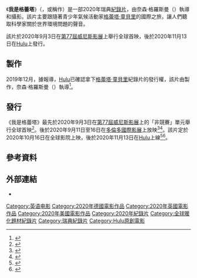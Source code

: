 {{noteTA
|G1=Show
|G2=Movie
|G3=PP
}}
{{Infobox film
| name           = 我是格蕾塔
| original_name  = {{lang|en|''I Am Greta''}}
| image          = I Am Greta Poster.jpg
| alt            = 
| caption        = 紀錄片海報
| director       = 奈森·格羅斯曼（{{lang|en|Nathan Grossman}}）
| producer       = {{Plainlist|
* 弗雷德里克・海尼格（{{lang|en|Fredrik Heinig}}）
* 切絲利·內臣（{{lang|en|Cecilia Nessen}}）
}}
| writer         =
| starring       = [[格蕾塔·童貝里|格蕾塔·童貝里]]
| music          = {{Plainlist|
* {{le|強·艾克斯特蘭德|Jon Ekstrand}}
* {{le|麗貝卡·凱利喬德|Rebekka Karijord}}
}}
| cinematography = 奈森·格羅斯曼
| editing        = {{Plainlist|
* 夏洛特·蘭代利厄斯（{{lang|en|Charlotte Landelius}}）
* 漢娜·莉喬基維斯特（{{lang|en|Hanna Lejonqvist}}）
* 馬格努斯·史文森（{{lang|en|Magnus Svensson}}）
}}
| studio         = {{lang|en|B-Reel Films}}
| distributor    = [[Hulu|Hulu]]
| released       = {{Film date|2020|9|3|[[第77屆威尼斯影展|威尼斯影展]]|2020|11|13|美國}}
| runtime        = 97分鐘<ref>{{cite web|url=https://www.labiennale.org/en/cinema/2020/out-competition/greta|title=Greta|website=[[Venice_Film_Festival|Venice Film Festival]]|accessdate=2020-08-01|archive-date=2020-07-28|archive-url=https://web.archive.org/web/20200728203622/https://www.labiennale.org/en/cinema/2020/out-competition/greta|dead-url=no}}</ref>
| country        = {{SWE}}
| language       = 英語
| budget         =
| gross          = 
| cn_name        = 
| hk_name        = 
| tw_name        = 
}}
《'''我是格蕾塔'''》（{{lang-en|''I Am Greta''}}，或稱作{{lang|en|''Greta''}}）是一部2020年瑞典[[紀錄片|紀錄片]]，由奈森·格羅斯曼（{{lang|en|Nathan Grossman}}）執導和攝影。該片主要跟隨著青少年氣候活動家[[格蕾塔·童貝里|格蕾塔·童貝里]]的國際之旅，讓人們聽取科學家關於世界環境問題的聲音。

該片於2020年9月3日在[[第77屆威尼斯影展|第77屆威尼斯影展]]上舉行全球首映，後於2020年11月13日在[[Hulu|Hulu]]上發行。

== 製作 ==
2019年12月，據報導，[[Hulu|Hulu]]已確認拿下[[格蕾塔·童貝里|格蕾塔·童貝里]]紀錄片的發行權，該片由{{lang|en|B-Reel Films}}製作，奈森·格羅斯曼（{{lang|en|Nathan Grossman}}）執導<ref>{{cite web|url=https://deadline.com/2019/12/greta-thunberg-documentary-hulu-greta-climate-crisis-b-reel-films-nathan-grossman-1202810111/|title=Greta Thunberg Documentary Set At Hulu, Chronicling Climate Activist's Global Rise|website=[[Deadline_Hollywood|Deadline Hollywood]]|first=Nellie|last=Andreeva|date=2019-12-16|accessdate=2020-08-01|archive-date=2019-12-18|archive-url=https://web.archive.org/web/20191218000958/https://deadline.com/2019/12/greta-thunberg-documentary-hulu-greta-climate-crisis-b-reel-films-nathan-grossman-1202810111/|dead-url=no}}</ref>。

== 發行 ==
《我是格蕾塔》最先於2020年9月3日在[[第77屆威尼斯影展|第77屆威尼斯影展]]上的「非競賽」單元舉行全球首映<ref>{{cite web|url=https://deadline.com/2020/07/venice-film-festival-2020-lineup-full-list-1202996720/|title=Venice Film Festival 2020: Competition Light On Studios, Strong On Global Arthouse & Women Directors – Full List|website=Deadline Hollywood|first=Nancy|last=Tartaglione|date=2020-07-28|accessdate=2020-08-01|archive-date=2020-07-31|archive-url=https://web.archive.org/web/20200731232839/https://deadline.com/2020/07/venice-film-festival-2020-lineup-full-list-1202996720/|dead-url=no}}</ref>。後於2020年9月11日至16日在[[2020年多倫多國際影展|多倫多國際影展]]上放映<ref>{{cite web|url=https://tiff.net/events/i-am-greta|title=I Am Greta|website=[[Toronto_International_Film_Festival|Toronto International Film Festival]]|accessdate=2020-09-05|archive-date=2020-09-12|archive-url=https://web.archive.org/web/20200912022713/https://www.tiff.net/events/i-am-greta|dead-url=no}}</ref><ref>{{cite web|url=https://deadline.com/2020/08/toronto-talks-halle-berry-claire-denis-barry-jenkins-david-oyelowo-matthew-heineman-films-1203022631/|title=Toronto Sets Talks With Halle Berry, Claire Denis & Barry Jenkins; Adds David Oyelowo, Matthew Heineman Films|website=Deadline Hollywood|first=Tom|last=Grater|date=2020-08-25|accessdate=2020-09-05|archive-date=2020-09-14|archive-url=https://web.archive.org/web/20200914072658/https://deadline.com/2020/08/toronto-talks-halle-berry-claire-denis-barry-jenkins-david-oyelowo-matthew-heineman-films-1203022631/|dead-url=no}}</ref>。該片定於2020年10月16日在全球影院上映，後於2020年11月13日在[[Hulu|Hulu]]上線<ref>{{Cite web|last=Ravindran|first=Manori|last2=Ravindran|first2=Manori|date=2020-09-04|title=Greta Thunberg Hulu Doc Gets European, North American Theatrical Release (EXCLUSIVE)|url=https://variety.com/2020/film/news/greta-thunberg-hulu-doc-european-north-american-theatrical-release-dogwoof-1234759221/|access-date=2020-09-12|website=Variety|language=en|archive-date=2020-09-09|archive-url=https://web.archive.org/web/20200909135304/https://variety.com/2020/film/news/greta-thunberg-hulu-doc-european-north-american-theatrical-release-dogwoof-1234759221/|dead-url=no}}</ref><ref>{{cite web|last=Hersko|first=Tyler|url=https://www.indiewire.com/2020/09/i-am-greta-trailer-hulu-1234585673/|title='I Am Greta' Trailer: Hulu Doc Follows Young Climate Change Activist|website=[[IndieWire|IndieWire]]|date=2020-09-10|accessdate=2020-09-11|archive-date=2020-09-14|archive-url=https://web.archive.org/web/20200914072659/https://www.indiewire.com/2020/09/i-am-greta-trailer-hulu-1234585673/|dead-url=no}}</ref>。

== 參考資料 ==
{{Reflist|30em}}

== 外部連結 ==
* {{IMDb title|10394738}}

{{DEFAULTSORT:I Am Greta}}
[[Category:英语电影|Category:英语电影]]
[[Category:2020年德國電影作品|Category:2020年德國電影作品]]
[[Category:2020年英國電影作品|Category:2020年英國電影作品]]
[[Category:2020年美國電影作品|Category:2020年美國電影作品]]
[[Category:2020年紀錄片|Category:2020年紀錄片]]
[[Category:全球暖化題材紀錄片|Category:全球暖化題材紀錄片]]
[[Category:瑞典紀錄片|Category:瑞典紀錄片]]
[[Category:Hulu原創電影|Category:Hulu原創電影]]